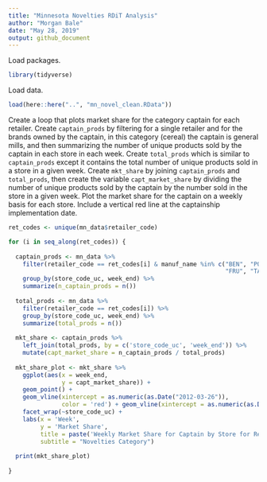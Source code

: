 ```yaml
---
title: "Minnesota Novelties RDiT Analysis"
author: "Morgan Bale"
date: "May 28, 2019"
output: github_document
---
```


Load packages.
```r
library(tidyverse)
```

Load data.
```r
load(here::here("..", "mn_novel_clean.RData"))
```

Create a loop that plots market share for the category captain for each retailer.
Create `captain_prods` by filtering for a single retailer and for the brands owned by the 
captain, in this category (cereal) the captain is general mills, and then summarizing the
number of unique products sold by the captain in each store in each week. 
Create `total_prods` which is similar to `captain_prods` except it contains the total number of
unique products sold in a store in a given week. Create `mkt_share` by joining `captain_prods` 
and `total_prods`, then create the variable `capt_market_share` by dividing the number of unique
products sold by the captain by the number sold in the store in a given week. Plot the market 
share for the captain on a weekly basis for each store. Include a vertical red line at the 
captainship implementation date.
```r
ret_codes <- unique(mn_data$retailer_code)

for (i in seq_along(ret_codes)) {
  
  captain_prods <- mn_data %>%
    filter(retailer_code == ret_codes[i] & manuf_name %in% c("BEN", "POP", "GOO", "KLO", "BRE", "FUD", "CHO", "CRE", "MAG", "YOS", 
                                                             "FRU", "TAL")) %>%
    group_by(store_code_uc, week_end) %>%
    summarize(n_captain_prods = n())
  
  total_prods <- mn_data %>%
    filter(retailer_code == ret_codes[i]) %>%
    group_by(store_code_uc, week_end) %>%
    summarize(total_prods = n())
  
  mkt_share <- captain_prods %>%
    left_join(total_prods, by = c('store_code_uc', 'week_end')) %>%
    mutate(capt_market_share = n_captain_prods / total_prods)
  
  mkt_share_plot <- mkt_share %>%
    ggplot(aes(x = week_end, 
               y = capt_market_share)) +
    geom_point() +
    geom_vline(xintercept = as.numeric(as.Date("2012-03-26")), 
               color = 'red') + geom_vline(xintercept = as.numeric(as.Date("2013-03-25"))) +
    facet_wrap(~store_code_uc) +
    labs(x = 'Week',
         y = 'Market Share',
         title = paste('Weekly Market Share for Captain by Store for Retailer', ret_codes[i]),
         subtitle = "Novelties Category")
  
  print(mkt_share_plot)
  
}
```


